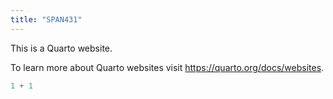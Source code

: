 ```yaml
---
title: "SPAN431"
---
```


This is a Quarto website.

To learn more about Quarto websites visit <https://quarto.org/docs/websites>.

```r
1 + 1
```
